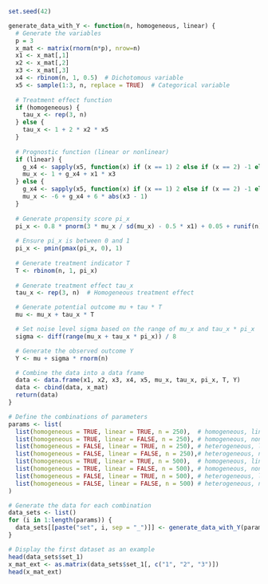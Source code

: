 ```r
set.seed(42)

generate_data_with_Y <- function(n, homogeneous, linear) {
  # Generate the variables
  p = 3
  x_mat <- matrix(rnorm(n*p), nrow=n)
  x1 <- x_mat[,1]
  x2 <- x_mat[,2]
  x3 <- x_mat[,3]
  x4 <- rbinom(n, 1, 0.5)  # Dichotomous variable
  x5 <- sample(1:3, n, replace = TRUE)  # Categorical variable
  
  # Treatment effect function
  if (homogeneous) {
    tau_x <- rep(3, n)
  } else {
    tau_x <- 1 + 2 * x2 * x5
  }
  
  # Prognostic function (linear or nonlinear)
  if (linear) {
    g_x4 <- sapply(x5, function(x) if (x == 1) 2 else if (x == 2) -1 else -4)
    mu_x <- 1 + g_x4 + x1 * x3
  } else {
    g_x4 <- sapply(x5, function(x) if (x == 1) 2 else if (x == 2) -1 else -4)
    mu_x <- -6 + g_x4 + 6 * abs(x3 - 1)
  }
  
  # Generate propensity score pi_x
  pi_x <- 0.8 * pnorm(3 * mu_x / sd(mu_x) - 0.5 * x1) + 0.05 + runif(n) / 10
  
  # Ensure pi_x is between 0 and 1
  pi_x <- pmin(pmax(pi_x, 0), 1)
  
  # Generate treatment indicator T
  T <- rbinom(n, 1, pi_x)
  
  # Generate treatment effect tau_x
  tau_x <- rep(3, n)  # Homogeneous treatment effect

  # Generate potential outcome mu + tau * T
  mu <- mu_x + tau_x * T

  # Set noise level sigma based on the range of mu_x and tau_x * pi_x
  sigma <- diff(range(mu_x + tau_x * pi_x)) / 8

  # Generate the observed outcome Y
  Y <- mu + sigma * rnorm(n)

  # Combine the data into a data frame
  data <- data.frame(x1, x2, x3, x4, x5, mu_x, tau_x, pi_x, T, Y)
  data <- cbind(data, x_mat)
  return(data)
}

# Define the combinations of parameters
params <- list(
  list(homogeneous = TRUE, linear = TRUE, n = 250),  # homogeneous, linear, n=250
  list(homogeneous = TRUE, linear = FALSE, n = 250), # homogeneous, nonlinear, n=250
  list(homogeneous = FALSE, linear = TRUE, n = 250), # heterogeneous, linear, n=250
  list(homogeneous = FALSE, linear = FALSE, n = 250),# heterogeneous, nonlinear, n=250
  list(homogeneous = TRUE, linear = TRUE, n = 500),  # homogeneous, linear, n=500
  list(homogeneous = TRUE, linear = FALSE, n = 500), # homogeneous, nonlinear, n=500
  list(homogeneous = FALSE, linear = TRUE, n = 500), # heterogeneous, linear, n=500
  list(homogeneous = FALSE, linear = FALSE, n = 500) # heterogeneous, nonlinear, n=500
)

# Generate the data for each combination
data_sets <- list()
for (i in 1:length(params)) {
  data_sets[[paste("set", i, sep = "_")]] <- generate_data_with_Y(params[[i]]$n, params[[i]]$homogeneous, params[[i]]$linear)
}

# Display the first dataset as an example
head(data_sets$set_1)
x_mat_ext <- as.matrix(data_sets$set_1[, c("1", "2", "3")])
head(x_mat_ext)
```
